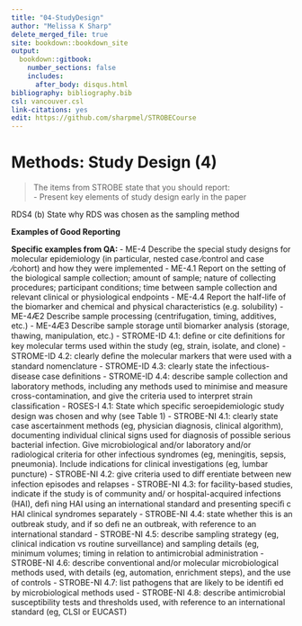 ---
title: "04-StudyDesign"
author: "Melissa K Sharp"
delete_merged_file: true
site: bookdown::bookdown_site
output:
  bookdown::gitbook:
    number_sections: false 
    includes: 
      after_body: disqus.html
bibliography: bibliography.bib
csl: vancouver.csl
link-citations: yes
edit: https://github.com/sharpmel/STROBECourse
---

# Methods: Study Design (4)
> The items from STROBE state that you should report:   
- Present key elements of study design early in the paper

RDS4 (b) State why RDS was chosen as the sampling method

**Examples of Good Reporting**

**Specific examples from QA: ** 
- ME-4 Describe the special study designs for molecular epidemiology (in particular, nested case ⁄control and case ⁄cohort) and how they were implemented
- ME-4.1 Report on the setting of the biological sample collection; amount of sample; nature of collecting procedures; participant conditions; time between sample collection and relevant clinical or physiological endpoints
- ME-4.4 Report the half-life of the biomarker and chemical and physical characteristics (e.g. solubility)
- ME-4Æ2 Describe sample processing (centrifugation, timing, additives, etc.)
- ME-4Æ3 Describe sample storage until biomarker analysis (storage, thawing, manipulation, etc.)
- STROME-ID 4.1: deﬁne or cite deﬁnitions for key molecular terms used within the study (eg, strain, isolate, and clone)
- STROME-ID 4.2: clearly deﬁne the molecular markers that were used with a standard nomenclature
- STROME-ID 4.3: clearly state the infectious-disease case deﬁnitions
- STROME-ID 4.4: describe sample collection and laboratory methods, including any methods used to minimise and measure cross-contamination, and give the criteria used to interpret strain classiﬁcation
- ROSES-I 4.1: State which specific seroepidemiologic study design was chosen and why (see Table 1)
- STROBE-NI 4.1: clearly state case ascertainment methods (eg, physician diagnosis, clinical algorithm), documenting individual clinical signs used for diagnosis of possible serious bacterial infection. Give microbiological and/or laboratory and/or radiological criteria for other infectious syndromes (eg, meningitis, sepsis, pneumonia). Include indications for clinical investigations (eg, lumbar puncture)
- STROBE-NI 4.2: give criteria used to diﬀ erentiate between new infection episodes and relapses
- STROBE-NI 4.3: for facility-based studies, indicate if the study is of community and/ or hospital-acquired infections (HAI), deﬁ ning HAI using an international standard and presenting speciﬁ c HAI clinical syndromes separately
- STROBE-NI 4.4: state whether this is an outbreak study, and if so deﬁ ne an outbreak, with reference to an international standard
- STROBE-NI 4.5: describe sampling strategy (eg, clinical indication vs routine surveillance) and sampling details (eg, minimum volumes; timing in relation to antimicrobial administration
- STROBE-NI 4.6: describe conventional and/or molecular microbiological methods used, with details (eg, automation, enrichment steps), and the use of controls
- STROBE-NI 4.7: list pathogens that are likely to be identiﬁ ed by microbiological methods used
- STROBE-NI 4.8: describe antimicrobial susceptibility tests and thresholds used, with reference to an international standard (eg, CLSI or EUCAST)